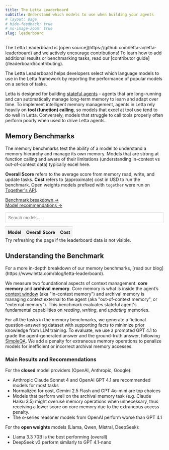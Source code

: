 ```yaml
---
title: The Letta Leaderboard
subtitle: Understand which models to use when building your agents
# layout: page
# hide-feedback: true
# no-image-zoom: true
slug: leaderboard
---
```


<Note>
The Letta Leaderboard is [open source](https://github.com/letta-ai/letta-leaderboard) and we actively encourage contributions! To learn how to add additional results or benchmarking tasks, read our [contributor guide](/leaderboard/contributing).
</Note>

The Letta Leaderboard helps developers select which language models to use in the Letta framework by reporting the performance of popular models on a series of tasks.

Letta is designed for building [stateful agents](/guides/agents/overview) - agents that are long-running and can automatically manage long-term memory to learn and adapt over time.
To implement intelligent memory management, agents in Letta rely heavily on **tool (function) calling**, so models that excel at tool use tend to do well in Letta. Conversely, models that struggle to call tools properly often perform poorly when used to drive Letta agents.

## Memory Benchmarks

The memory benchmarks test the ability of a model to understand a memory hierarchy and manage its own memory. Models that are strong at function calling and aware of their limitations (understanding in-context vs out-of-context data) typically excel here.

**Overall Score** refers to the average score from memory read, write, and update tasks. **Cost** refers to (approximate) cost in USD to run the benchmark. Open weights models prefixed with `together` were run on [Together's API](/guides/server/providers/together).

[Benchmark breakdown →](#understanding-the-benchmark)<br />
[Model recommendations →](#results-and-recommendations)

<div id="letta-leaderboard">
  <div id="lb-controls" style="display:flex;align-items:center;max-width:800px;margin:10px auto 12px;gap:10px">
    <input id="lb-search" placeholder="Search models…" style="flex:1;padding:8px;border:1px solid #ddd;border-radius:0;font-size:14px" />
  </div>

  <table id="lb-table" style="width:100%;max-width:800px;margin:auto;border-collapse:collapse;font-size:14px">
    <thead style="background:#f2f2f2">
      <tr>
        <th data-key="model"      style="padding:8px;text-align:left">Model</th>
        <th data-key="average"    style="padding:8px;text-align:center">Overall Score</th>
        <th data-key="total_cost" style="padding:8px;text-align:center">Cost</th>
      </tr>
    </thead>
    <tbody id="lb-body"></tbody>
  </table>
</div>

<Info>
Try refreshing the page if the leaderboard data is not visible.
</Info>

## Understanding the Benchmark

<Note>
For a more in-depth breakdown of our memory benchmarks, [read our blog](https://www.letta.com/blog/letta-leaderboard).
</Note>

We measure two foundational aspects of context management: **core memory** and **archival memory**. Core memory is what is inside the agent’s [context window](https://www.letta.com/blog/memory-blocks) (aka "in-context memory") and archival memory is managing context external to the agent (aka "out-of-context memory", or "external memory"). This benchmark evaluates stateful agent's fundamental capabilities on _reading_, _writing_, and _updating_ memories.

For all the tasks in the memory benchmarks, we generate a fictional question-answering dataset with supporting facts to minimize prior knowledge from LLM training. To evaluate, we use a prompted GPT 4.1 to grade the agent-generated answer and the ground-truth answer, following [SimpleQA](https://openai.com/index/introducing-simpleqa/). We add a penalty for extraneous memory operations to penalize models for inefficient or incorrect archival memory accesses.

### Main Results and Recommendations

For the **closed** model providers (OpenAI, Anthropic, Google):
* Anthropic Claude Sonnet 4 and OpenAI GPT 4.1 are recommended models for most tasks
* Normalized for cost, Gemini 2.5 Flash and GPT 4o-mini are top choices
* Models that perform well on the archival memory task (e.g. Claude Haiku 3.5) might overuse memory operations when unnecessary, thus receiving a lower score on core memory due to the extraneous access penalty.
* The o-series reasoner models from OpenAI perform worse than GPT 4.1

For the **open weights** models (Llama, Qwen, Mistral, DeepSeek):
* Llama 3.3 70B is the best performing (overall)
* DeepSeek v3 perform similarly to GPT 4.1-nano
